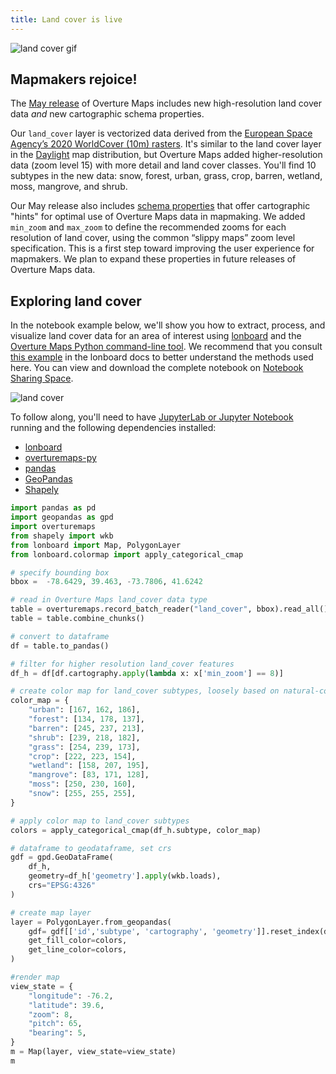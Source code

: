 ```yaml
---
title: Land cover is live
---
```


![land cover gif](/img/blog/lc.gif)

## Mapmakers rejoice! 

The [May release](https://docs.overturemaps.org/release/latest) of Overture Maps includes new high-resolution land cover data *and* new cartographic schema properties.

Our `land_cover` layer is vectorized data derived from the [European Space Agency’s 2020 WorldCover (10m) rasters](https://esa-worldcover.org/en). It's similar to the land cover layer in the [Daylight](https://daylightmap.org/2023/10/11/landcover.html) map distribution, but Overture Maps added higher-resolution data (zoom level 15) with more detail and land cover classes. You'll find 10 subtypes in the new data: snow, forest, urban, grass, crop, barren, wetland, moss, mangrove, and shrub. 

Our May release also includes [schema properties](https://docs.overturemaps.org/schema/reference/base/land_cover/) that offer cartographic "hints" for optimal use of Overture Maps data in mapmaking. We added `min_zoom` and `max_zoom` to define the recommended zooms for each resolution of land cover, using the common “slippy maps” zoom level specification. This is a first step toward improving the user experience for mapmakers. We plan to expand these properties in future releases of Overture Maps data.

## Exploring land cover

In the notebook example below, we'll show you how to extract, process, and visualize land cover data for an area of interest using [lonboard](https://developmentseed.org/lonboard/latest/) and the [Overture Maps Python command-line tool](https://github.com/OvertureMaps/overturemaps-py). We recommend that you consult [this example](https://developmentseed.org/lonboard/latest/examples/overture-maps/ ) in the lonboard docs to better understand the methods used here. You can view and download the complete notebook on [Notebook Sharing Space](https://notebooksharing.space/view/b63f6b3dda1da99c45caf53284fbc508aaae0a43480b43bb0316db636c5e6677).


![land cover](/img/blog/notebook-overture-lc.png)

 To follow along, you'll need to have [JupyterLab or Jupyter Notebook](https://jupyter.org/) running and the following dependencies installed:
 - [lonboard](https://developmentseed.org/lonboard/latest/#install)
 - [overturemaps-py](https://github.com/OvertureMaps/overturemaps-py)
 - [pandas](https://pandas.pydata.org/)
 - [GeoPandas](https://geopandas.org/en/stable/index.html)
 - [Shapely](https://shapely.readthedocs.io/en/stable/index.html) 


``` python
import pandas as pd
import geopandas as gpd
import overturemaps 
from shapely import wkb
from lonboard import Map, PolygonLayer
from lonboard.colormap import apply_categorical_cmap
```

``` python
# specify bounding box
bbox =  -78.6429, 39.463, -73.7806, 41.6242
```

``` python
# read in Overture Maps land_cover data type
table = overturemaps.record_batch_reader("land_cover", bbox).read_all()
table = table.combine_chunks()
```

``` python
# convert to dataframe
df = table.to_pandas()
```

``` python
# filter for higher resolution land_cover features
df_h = df[df.cartography.apply(lambda x: x['min_zoom'] == 8)]
```

``` python
# create color map for land_cover subtypes, loosely based on natural-color palette: https://www.shadedrelief.com/shelton/c.html
color_map = {
    "urban": [167, 162, 186],
    "forest": [134, 178, 137],
    "barren": [245, 237, 213],
    "shrub": [239, 218, 182],
    "grass": [254, 239, 173],
    "crop": [222, 223, 154],
    "wetland": [158, 207, 195], 
    "mangrove": [83, 171, 128],
    "moss": [250, 230, 160],
    "snow": [255, 255, 255],  
}
```

``` python
# apply color map to land_cover subtypes
colors = apply_categorical_cmap(df_h.subtype, color_map)
```

``` python
# dataframe to geodataframe, set crs
gdf = gpd.GeoDataFrame(
    df_h, 
    geometry=df_h['geometry'].apply(wkb.loads), 
    crs="EPSG:4326"
)
```

``` python
# create map layer 
layer = PolygonLayer.from_geopandas(
    gdf= gdf[['id','subtype', 'cartography', 'geometry']].reset_index(drop=True),
    get_fill_color=colors,
    get_line_color=colors,
)
```

``` python
#render map
view_state = {
    "longitude": -76.2,
    "latitude": 39.6,
    "zoom": 8,
    "pitch": 65,
    "bearing": 5,
}
m = Map(layer, view_state=view_state)
m
```



